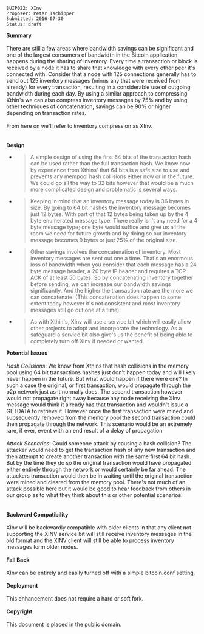 <pre>
BUIP022: XInv
Proposer: Peter Tschipper
Submitted: 2016-07-30
Status: draft
</pre>

'''Summary'''<br />
<br />
There are still a few areas where bandwidth savings can be significant and one of the largest consumers of bandwidth in the Bitcoin application happens during the sharing of inventory. Every time a transaction or block is received by a node it has to share that knowledge with every other peer it's connected with. Consider that a node with 125 connections generally has to send out 125 inventory messages (minus any that were received from already) for every transaction, resulting in a considerable use of outgoing bandwidth during each day. By using a similar approach to compressing Xthin's we can also compress inventory messages by 75% and by using other techniques of concatenation, savings can be 90% or higher depending on transaction rates.<br />
<br />
From here on we'll refer to inventory compression as XInv.<br />
<br />
<br />
'''Design'''

<ul>
<li><blockquote><p>A simple design of using the first 64 bits of the transaction hash can be used rather than the full transaction hash. We know now by experience from Xthins' that 64 bits is a safe size to use and prevents any mempool hash collisions either now or in the future. We could go all the way to 32 bits however that would be a much more complicated design and problematic is several ways.</p></blockquote></li></ul>

<ul>
<li><blockquote><p>Keeping in mind that an inventory message today is 36 bytes in size. By going to 64 bit hashes the inventory message becomes just 12 bytes. With part of that 12 bytes being taken up by the 4 byte enumerated message type. There really isn't any need for a 4 byte message type; one byte would suffice and give us all the room we need for future growth and by doing so our inventory message becomes 9 bytes or just 25% of the original size.</p></blockquote></li></ul>

<ul>
<li><blockquote><p>Other savings involves the concatenation of inventory. Most inventory messages are sent out one a time. That's an enormous loss of bandwidth when you consider that each message has a 24 byte message header, a 20 byte IP header and requires a TCP ACK of at least 50 bytes. So by concatenating inventory together before sending, we can increase our bandwidth savings significantly. And the higher the transaction rate are the more we can concatenate. (This concatenation does happen to some extent today however it's not consistent and most inventory messages still go out one at a time).</p></blockquote></li></ul>

<ul>
<li><blockquote><p>As with Xthin's, XInv will use a service bit which will easily allow other projects to adopt and incorporate the technology. As a safeguard a service bit also give's us the benefit of being able to completely turn off XInv if needed or wanted.</p></blockquote></li></ul>

'''Potential Issues<br />
'''<br />
''Hash Collisions'': We know from Xthins that hash collisions in the memory pool using 64 bit transactions hashes just don't happen today and will likely never happen in the future. But what would happen if there were one? In such a case the original, or first transaction, would propagate through the p2p network just as it normally does. The second transaction however would not propagate right away because any node receiving the XInv message would think it already has that transaction and wouldn't issue a GETDATA to retrieve it. However once the first transaction were mined and subsequently removed from the memory pool the second transaction could then propagate through the network. This scenario would be an extremely rare, if ever, event with an end result of a delay of propagation<br />
<br />
''Attack Scenarios'': Could someone attack by causing a hash collision? The attacker would need to get the transaction hash of any new transaction and then attempt to create another transaction with the same first 64 bit hash. But by the time they do so the original transaction would have propagated either entirely through the network or would certainly be far ahead. The attackers transaction would then be in waiting until the original transaction were mined and cleared from the memory pool. There's not much of an attack possible here but it would be good to hear feedback from others in our group as to what they think about this or other potential scenarios.<br />
<br />
<br />
'''Backward Compatibility'''<br />
<br />
XInv will be backwardly compatible with older clients in that any client not supporting the XINV service bit will still receive inventory messages in the old format and the XINV client will still be able to process inventory messages form older nodes.<br />
<br />
'''Fall Back'''<br />
<br />
XInv can be entirely and easily turned off with a simple bitcoin.conf setting.<br />
<br />
'''Deployment'''<br />
<br />
This enhancement does not require a hard or soft fork.<br />
<br />
'''Copyright'''<br />
<br />
This document is placed in the public domain.

 

